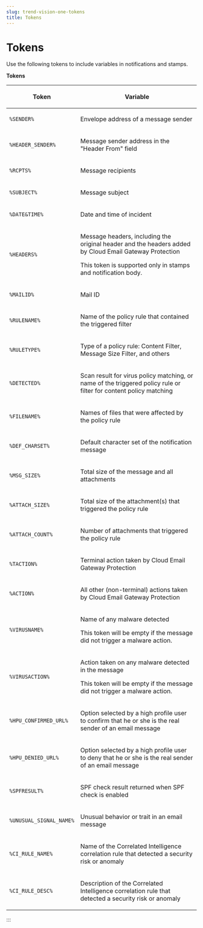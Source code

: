 ```yaml
---
slug: trend-vision-one-tokens
title: Tokens
---
```

# Tokens

Use the following tokens to include variables in notifications and stamps.

**Tokens**

<table>
<colgroup>
<col style="width: 28%" />
<col style="width: 72%" />
</colgroup>
<thead>
<tr>
<th><p>Token</p></th>
<th><p>Variable</p></th>
</tr>
</thead>
<tbody>
<tr>
<td><p><code>%SENDER%</code></p></td>
<td><p>Envelope address of a message sender</p></td>
</tr>
<tr>
<td><p><code>%HEADER_SENDER%</code></p></td>
<td><p>Message sender address in the "Header From" field</p></td>
</tr>
<tr>
<td><p><code>%RCPTS%</code></p></td>
<td><p>Message recipients</p></td>
</tr>
<tr>
<td><p><code>%SUBJECT%</code></p></td>
<td><p>Message subject</p></td>
</tr>
<tr>
<td><p><code>%DATE&amp;TIME%</code></p></td>
<td><p>Date and time of incident</p></td>
</tr>
<tr>
<td><p><code>%HEADERS%</code></p></td>
<td><p>Message headers, including the original header and the headers added by Cloud Email Gateway Protection</p>
<p>This token is supported only in stamps and notification body.</p></td>
</tr>
<tr>
<td><p><code>%MAILID%</code></p></td>
<td><p>Mail ID</p></td>
</tr>
<tr>
<td><p><code>%RULENAME%</code></p></td>
<td><p>Name of the policy rule that contained the triggered filter</p></td>
</tr>
<tr>
<td><p><code>%RULETYPE%</code></p></td>
<td><p>Type of a policy rule: Content Filter, Message Size Filter, and others</p></td>
</tr>
<tr>
<td><p><code>%DETECTED%</code></p></td>
<td><p>Scan result for virus policy matching, or name of the triggered policy rule or filter for content policy matching</p></td>
</tr>
<tr>
<td><p><code>%FILENAME%</code></p></td>
<td><p>Names of files that were affected by the policy rule</p></td>
</tr>
<tr>
<td><p><code>%DEF_CHARSET%</code></p></td>
<td><p>Default character set of the notification message</p></td>
</tr>
<tr>
<td><p><code>%MSG_SIZE%</code></p></td>
<td><p>Total size of the message and all attachments</p></td>
</tr>
<tr>
<td><p><code>%ATTACH_SIZE%</code></p></td>
<td><p>Total size of the attachment(s) that triggered the policy rule</p></td>
</tr>
<tr>
<td><p><code>%ATTACH_COUNT%</code></p></td>
<td><p>Number of attachments that triggered the policy rule</p></td>
</tr>
<tr>
<td><p><code>%TACTION%</code></p></td>
<td><p>Terminal action taken by Cloud Email Gateway Protection</p></td>
</tr>
<tr>
<td><p><code>%ACTION%</code></p></td>
<td><p>All other (non-terminal) actions taken by Cloud Email Gateway Protection</p></td>
</tr>
<tr>
<td><p><code>%VIRUSNAME%</code></p></td>
<td><p>Name of any malware detected</p>
<p>This token will be empty if the message did not trigger a malware action.</p></td>
</tr>
<tr>
<td><code>%VIRUSACTION%</code></td>
<td><p>Action taken on any malware detected in the message</p>
<p>This token will be empty if the message did not trigger a malware action.</p></td>
</tr>
<tr>
<td><p><code>%HPU_CONFIRMED_URL%</code></p></td>
<td><p>Option selected by a high profile user to confirm that he or she is the real sender of an email message</p></td>
</tr>
<tr>
<td><p><code>%HPU_DENIED_URL%</code></p></td>
<td><p>Option selected by a high profile user to deny that he or she is the real sender of an email message</p></td>
</tr>
<tr>
<td><p><code>%SPFRESULT%</code></p></td>
<td><p>SPF check result returned when SPF check is enabled</p></td>
</tr>
<tr>
<td><p><code>%UNUSUAL_SIGNAL_NAME%</code></p></td>
<td><p>Unusual behavior or trait in an email message</p></td>
</tr>
<tr>
<td><p><code>%CI_RULE_NAME%</code></p></td>
<td><p>Name of the Correlated Intelligence correlation rule that detected a security risk or anomaly</p></td>
</tr>
<tr>
<td><p><code>%CI_RULE_DESC%</code></p></td>
<td><p>Description of the Correlated Intelligence correlation rule that detected a security risk or anomaly</p></td>
</tr>
</tbody>
</table>
:::

